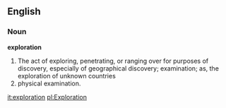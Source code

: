 ==English==

===Noun===

'''exploration'''

#The act of exploring, penetrating, or ranging over for purposes of discovery, especially of geographical discovery; examination; as, the exploration of unknown countries
#physical examination.

[[it:exploration]]
[[pl:Exploration]]